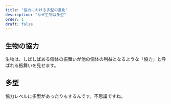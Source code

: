 ```yaml
---
title: "協力における多型の進化"
description: "なぜ生物は多型"
order: 1
draft: false
---
```


## 生物の協力
生物は、しばしばある個体の振舞いが他の個体の利益となるような「協力」と呼ばれる振舞いを見せます。

## 多型
協力レベルに多型があったりもするんです。不思議ですね。
